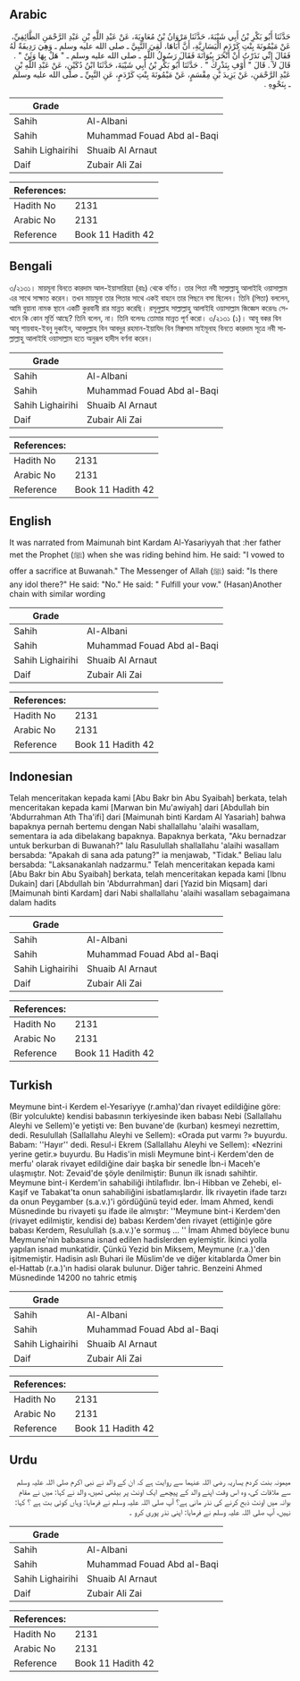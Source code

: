 ## Arabic


<div dir="rtl" lang="ar" style={{fontSize:'larger',backgroundColor:'#f8f9fa',padding:20}}>
حَدَّثَنَا أَبُو بَكْرِ بْنُ أَبِي شَيْبَةَ، حَدَّثَنَا مَرْوَانُ بْنُ مُعَاوِيَةَ، عَنْ عَبْدِ اللَّهِ بْنِ عَبْدِ الرَّحْمَنِ الطَّائِفِيِّ، عَنْ مَيْمُونَةَ بِنْتِ كَرْدَمٍ الْيَسَارِيَّةِ، أَنَّ أَبَاهَا، لَقِيَ النَّبِيَّ ـ صلى الله عليه وسلم ـ وَهِيَ رَدِيفَةٌ لَهُ فَقَالَ إِنِّي نَذَرْتُ أَنْ أَنْحَرَ بِبُوَانَةَ فَقَالَ رَسُولُ اللَّهِ ـ صلى الله عليه وسلم ـ ‏"‏ هَلْ بِهَا وَثَنٌ ‏"‏ ‏.‏ قَالَ لاَ ‏.‏ قَالَ ‏"‏ أَوْفِ بِنَذْرِكَ ‏"‏ ‏.‏ حَدَّثَنَا أَبُو بَكْرِ بْنُ أَبِي شَيْبَةَ، حَدَّثَنَا ابْنُ دُكَيْنٍ، عَنْ عَبْدِ اللَّهِ بْنِ عَبْدِ الرَّحْمَنِ، عَنْ يَزِيدَ بْنِ مِقْسَمٍ، عَنْ مَيْمُونَةَ بِنْتِ كَرْدَمٍ، عَنِ النَّبِيِّ ـ صلى الله عليه وسلم ـ بِنَحْوِهِ ‏.‏
</div>
<div style={{backgroundColor:'#f8f9fa',padding:20, marginBottom: 10}}><table> <thead> <tr> <th>Grade</th> <th></th> </tr> </thead> <tbody> <tr><td>Sahih</td><td>Al-Albani</td></tr><tr><td>Sahih</td><td>Muhammad Fouad Abd al-Baqi</td></tr><tr><td>Sahih Lighairihi</td><td>Shuaib Al Arnaut</td></tr><tr><td>Daif</td><td>Zubair Ali Zai</td></tr></tbody></table><table> <thead> <tr> <th>References:</th> <th></th> </tr> </thead> <tbody><tr><td>Hadith No</td><td>2131</td></tr><tr><td>Arabic No</td><td>2131</td></tr><tr><td>Reference</td><td>Book 11 Hadith 42</td></tr></tbody></table></div>

## Bengali


<div dir="ltr" lang="bn" style={{fontSize:'larger',backgroundColor:'#f8f9fa',padding:20}}>
৩/২১৩১। মায়মূনা বিনতে কারদাম আল-ইয়াসারিয়্যা (রাঃ) থেকে বর্ণিত। তার পিতা নবী সাল্লাল্লাহু আলাইহি ওয়াসাল্লাম এর সাথে সাক্ষাত করেন। তখন মায়মূনা তার পিতার সাথে একই বাহনে তার পিছনে বসা ছিলেন। তিনি (পিতা) বললেন, আমি বুয়ানা নামক স্থানে একটি কুরবানী রার মান্নত করেছি। রসূলুল্লাহ সাল্লাল্লাহু আলাইহি ওয়াসাল্লাম জিজ্ঞেস করেনঃ সেখানে কি কোন মূর্তি আছে? তিনি বলেন, না। তিনি বলেনঃ তোমার মান্নত পূর্ণ করো। ৩/২১৩১ (১)। আবূ বকর বিন আবূ শায়বাহ-ইবনু দুকাইন, আবদুল্লাহ বিন আবদুর রহমান-ইয়াযিদ বিন মিক্বসাম মাইমূনাহ বিনতে কারদাম সূত্রে নবী সাল্লাল্লাহু আলাইহি ওয়াসাল্লাম হতে অনুরূপ হাদীস বর্ণনা করেন।
</div>
<div style={{backgroundColor:'#f8f9fa',padding:20, marginBottom: 10}}><table> <thead> <tr> <th>Grade</th> <th></th> </tr> </thead> <tbody> <tr><td>Sahih</td><td>Al-Albani</td></tr><tr><td>Sahih</td><td>Muhammad Fouad Abd al-Baqi</td></tr><tr><td>Sahih Lighairihi</td><td>Shuaib Al Arnaut</td></tr><tr><td>Daif</td><td>Zubair Ali Zai</td></tr></tbody></table><table> <thead> <tr> <th>References:</th> <th></th> </tr> </thead> <tbody><tr><td>Hadith No</td><td>2131</td></tr><tr><td>Arabic No</td><td>2131</td></tr><tr><td>Reference</td><td>Book 11 Hadith 42</td></tr></tbody></table></div>

## English


<div dir="ltr" lang="en" style={{fontSize:'larger',backgroundColor:'#f8f9fa',padding:20}}>
It was narrated from Maimunah bint Kardam Al-Yasariyyah that :her father met the Prophet (ﷺ) when she was riding behind him. He said: "I vowed to offer a sacrifice at Buwanah." The Messenger of Allah (ﷺ) said: "Is there any idol there?" He said: "No." He said: " Fulfill your vow." (Hasan)Another chain with similar wording
</div>
<div style={{backgroundColor:'#f8f9fa',padding:20, marginBottom: 10}}><table> <thead> <tr> <th>Grade</th> <th></th> </tr> </thead> <tbody> <tr><td>Sahih</td><td>Al-Albani</td></tr><tr><td>Sahih</td><td>Muhammad Fouad Abd al-Baqi</td></tr><tr><td>Sahih Lighairihi</td><td>Shuaib Al Arnaut</td></tr><tr><td>Daif</td><td>Zubair Ali Zai</td></tr></tbody></table><table> <thead> <tr> <th>References:</th> <th></th> </tr> </thead> <tbody><tr><td>Hadith No</td><td>2131</td></tr><tr><td>Arabic No</td><td>2131</td></tr><tr><td>Reference</td><td>Book 11 Hadith 42</td></tr></tbody></table></div>

## Indonesian


<div dir="ltr" lang="id" style={{fontSize:'larger',backgroundColor:'#f8f9fa',padding:20}}>
Telah menceritakan kepada kami [Abu Bakr bin Abu Syaibah] berkata, telah menceritakan kepada kami [Marwan bin Mu'awiyah] dari [Abdullah bin 'Abdurrahman Ath Tha'ifi] dari [Maimunah binti Kardam Al Yasariah] bahwa bapaknya pernah bertemu dengan Nabi shallallahu 'alaihi wasallam, sementara ia ada dibelakang bapaknya. Bapaknya berkata, "Aku bernadzar untuk berkurban di Buwanah?" lalu Rasulullah shallallahu 'alaihi wasallam bersabda: "Apakah di sana ada patung?" ia menjawab, "Tidak." Beliau lalu bersabda: "Laksanakanlah nadzarmu." Telah menceritakan kepada kami [Abu Bakr bin Abu Syaibah] berkata, telah menceritakan kepada kami [Ibnu Dukain] dari [Abdullah bin 'Abdurrahman] dari [Yazid bin Miqsam] dari [Maimunah binti Kardam] dari Nabi shallallahu 'alaihi wasallam sebagaimana dalam hadits
</div>
<div style={{backgroundColor:'#f8f9fa',padding:20, marginBottom: 10}}><table> <thead> <tr> <th>Grade</th> <th></th> </tr> </thead> <tbody> <tr><td>Sahih</td><td>Al-Albani</td></tr><tr><td>Sahih</td><td>Muhammad Fouad Abd al-Baqi</td></tr><tr><td>Sahih Lighairihi</td><td>Shuaib Al Arnaut</td></tr><tr><td>Daif</td><td>Zubair Ali Zai</td></tr></tbody></table><table> <thead> <tr> <th>References:</th> <th></th> </tr> </thead> <tbody><tr><td>Hadith No</td><td>2131</td></tr><tr><td>Arabic No</td><td>2131</td></tr><tr><td>Reference</td><td>Book 11 Hadith 42</td></tr></tbody></table></div>

## Turkish


<div dir="ltr" lang="tr" style={{fontSize:'larger',backgroundColor:'#f8f9fa',padding:20}}>
Meymune bint-i Kerdem el-Yesariyye (r.amha)'dan rivayet edildiğine göre: (Bir yolculukte) kendisi babasının terkiyesinde iken babası Nebi (Sallallahu Aleyhi ve Sellem)'e yetişti ve: Ben buvane'de (kurban) kesmeyi nezrettim, dedi. Resulullah (Sallallahu Aleyhi ve Sellem): «Orada put varmı ?» buyurdu. Babam: ''Hayır'' dedi. Resul-i Ekrem (Sallallahu Aleyhi ve Sellem): «Nezrini yerine getir.» buyurdu. Bu Hadis'in misli Meymune bint-i Kerdem'den de merfu' olarak rivayet edildiğine dair başka bir senedle İbn-i Maceh'e ulaşmıştır. Not: Zevaid'de şöyle denilmiştir: Bunun ilk isnadı sahihtir. Meymune bint-i Kerdem'in sahabiliği ihtilaflıdır. İbn-i Hibban ve Zehebi, el-Kaşif ve Tabakat'ta onun sahabiliğini isbatlamışlardır. İlk rivayetin ifade tarzı da onun Peygamber (s.a.v.)'i gördüğünü teyid eder. İmam Ahmed, kendi Müsnedinde bu rivayeti şu ifade ile almıştır: ''Meymune bint-i Kerdem'den (rivayet edilmiştir, kendisi de) babası Kerdem'den rivayet (ettiğin)e göre babası Kerdem, ResuluIlah (s.a.v.)'e sormuş ... '' İmam Ahmed böylece bunu Meymune'nin babasına isnad edilen hadislerden eylemiştir. İkinci yolla yapılan isnad munkatidir. Çünkü Yezid bin Miksem, Meymune (r.a.)'den işitmemiştir. Hadisin aslı Buhari ile Müslim'de ve diğer kitabIarda Ömer bin el-Hattab (r.a.)'ın hadisi olarak bulunur. Diğer tahric. Benzeini Ahmed Müsnedinde 14200 no tahric etmiş
</div>
<div style={{backgroundColor:'#f8f9fa',padding:20, marginBottom: 10}}><table> <thead> <tr> <th>Grade</th> <th></th> </tr> </thead> <tbody> <tr><td>Sahih</td><td>Al-Albani</td></tr><tr><td>Sahih</td><td>Muhammad Fouad Abd al-Baqi</td></tr><tr><td>Sahih Lighairihi</td><td>Shuaib Al Arnaut</td></tr><tr><td>Daif</td><td>Zubair Ali Zai</td></tr></tbody></table><table> <thead> <tr> <th>References:</th> <th></th> </tr> </thead> <tbody><tr><td>Hadith No</td><td>2131</td></tr><tr><td>Arabic No</td><td>2131</td></tr><tr><td>Reference</td><td>Book 11 Hadith 42</td></tr></tbody></table></div>

## Urdu


<div dir="rtl" lang="ur" style={{fontSize:'larger',backgroundColor:'#f8f9fa',padding:20}}>
میمونہ بنت کردم یساریہ رضی اللہ عنہما سے روایت ہے کہ ان کے والد نے نبی اکرم صلی اللہ علیہ وسلم سے ملاقات کی، وہ اس وقت اپنے والد کے پیچھے ایک اونٹ پر بیٹھی تھیں، والد نے کہا: میں نے مقام بوانہ میں اونٹ ذبح کرنے کی نذر مانی ہے؟ آپ صلی اللہ علیہ وسلم نے فرمایا: وہاں کوئی بت ہے ؟ کہا: نہیں، آپ صلی اللہ علیہ وسلم نے فرمایا: اپنی نذر پوری کرو ۔
</div>
<div style={{backgroundColor:'#f8f9fa',padding:20, marginBottom: 10}}><table> <thead> <tr> <th>Grade</th> <th></th> </tr> </thead> <tbody> <tr><td>Sahih</td><td>Al-Albani</td></tr><tr><td>Sahih</td><td>Muhammad Fouad Abd al-Baqi</td></tr><tr><td>Sahih Lighairihi</td><td>Shuaib Al Arnaut</td></tr><tr><td>Daif</td><td>Zubair Ali Zai</td></tr></tbody></table><table> <thead> <tr> <th>References:</th> <th></th> </tr> </thead> <tbody><tr><td>Hadith No</td><td>2131</td></tr><tr><td>Arabic No</td><td>2131</td></tr><tr><td>Reference</td><td>Book 11 Hadith 42</td></tr></tbody></table></div>